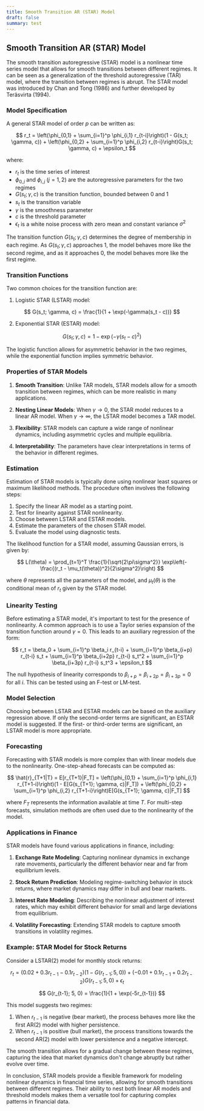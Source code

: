 ```yaml
---
title: Smooth Transition AR (STAR) Model
draft: false
summary: test
---
```



<TOCInline toc={props.toc} asDisclosure />

## Smooth Transition AR (STAR) Model

The smooth transition autoregressive (STAR) model is a nonlinear time series model that allows for smooth transitions between different regimes. It can be seen as a generalization of the threshold autoregressive (TAR) model, where the transition between regimes is abrupt. The STAR model was introduced by Chan and Tong (1986) and further developed by Teräsvirta (1994).

### Model Specification

A general STAR model of order $p$ can be written as:

$$
r_t = \left(\phi_{0,1} + \sum_{i=1}^p \phi_{i,1} r_{t-i}\right)(1 - G(s_t; \gamma, c)) + \left(\phi_{0,2} + \sum_{i=1}^p \phi_{i,2} r_{t-i}\right)G(s_t; \gamma, c) + \epsilon_t
$$

where:

- $r_t$ is the time series of interest
- $\phi_{0,j}$ and $\phi_{i,j}$ ($j = 1, 2$) are the autoregressive parameters for the two regimes
- $G(s_t; \gamma, c)$ is the transition function, bounded between 0 and 1
- $s_t$ is the transition variable
- $\gamma$ is the smoothness parameter
- $c$ is the threshold parameter
- $\epsilon_t$ is a white noise process with zero mean and constant variance $\sigma^2$

The transition function $G(s_t; \gamma, c)$ determines the degree of membership in each regime. As $G(s_t; \gamma, c)$ approaches 1, the model behaves more like the second regime, and as it approaches 0, the model behaves more like the first regime.

### Transition Functions

Two common choices for the transition function are:

1. Logistic STAR (LSTAR) model:

$$
G(s_t; \gamma, c) = \frac{1}{1 + \exp(-\gamma(s_t - c))}
$$

2. Exponential STAR (ESTAR) model:

$$
G(s_t; \gamma, c) = 1 - \exp(-\gamma(s_t - c)^2)
$$

The logistic function allows for asymmetric behavior in the two regimes, while the exponential function implies symmetric behavior.

### Properties of STAR Models

1. **Smooth Transition**: Unlike TAR models, STAR models allow for a smooth transition between regimes, which can be more realistic in many applications.

2. **Nesting Linear Models**: When $\gamma \to 0$, the STAR model reduces to a linear AR model. When $\gamma \to \infty$, the LSTAR model becomes a TAR model.

3. **Flexibility**: STAR models can capture a wide range of nonlinear dynamics, including asymmetric cycles and multiple equilibria.

4. **Interpretability**: The parameters have clear interpretations in terms of the behavior in different regimes.

### Estimation

Estimation of STAR models is typically done using nonlinear least squares or maximum likelihood methods. The procedure often involves the following steps:

1. Specify the linear AR model as a starting point.
2. Test for linearity against STAR nonlinearity.
3. Choose between LSTAR and ESTAR models.
4. Estimate the parameters of the chosen STAR model.
5. Evaluate the model using diagnostic tests.

The likelihood function for a STAR model, assuming Gaussian errors, is given by:

$$
L(\theta) = \prod_{t=1}^T \frac{1}{\sqrt{2\pi\sigma^2}} \exp\left(-\frac{(r_t - \mu_t(\theta))^2}{2\sigma^2}\right)
$$

where $\theta$ represents all the parameters of the model, and $\mu_t(\theta)$ is the conditional mean of $r_t$ given by the STAR model.

### Linearity Testing

Before estimating a STAR model, it's important to test for the presence of nonlinearity. A common approach is to use a Taylor series expansion of the transition function around $\gamma = 0$. This leads to an auxiliary regression of the form:

$$
r_t = \beta_0 + \sum_{i=1}^p \beta_i r_{t-i} + \sum_{i=1}^p \beta_{i+p} r_{t-i} s_t + \sum_{i=1}^p \beta_{i+2p} r_{t-i} s_t^2 + \sum_{i=1}^p \beta_{i+3p} r_{t-i} s_t^3 + \epsilon_t
$$

The null hypothesis of linearity corresponds to $\beta_{i+p} = \beta_{i+2p} = \beta_{i+3p} = 0$ for all $i$. This can be tested using an F-test or LM-test.

### Model Selection

Choosing between LSTAR and ESTAR models can be based on the auxiliary regression above. If only the second-order terms are significant, an ESTAR model is suggested. If the first- or third-order terms are significant, an LSTAR model is more appropriate.

### Forecasting

Forecasting with STAR models is more complex than with linear models due to the nonlinearity. One-step-ahead forecasts can be computed as:

$$
\hat{r}_{T+1|T} = E[r_{T+1}|F_T] = \left(\phi_{0,1} + \sum_{i=1}^p \phi_{i,1} r_{T+1-i}\right)(1 - E[G(s_{T+1}; \gamma, c)|F_T]) + \left(\phi_{0,2} + \sum_{i=1}^p \phi_{i,2} r_{T+1-i}\right)E[G(s_{T+1}; \gamma, c)|F_T]
$$

where $F_T$ represents the information available at time $T$. For multi-step forecasts, simulation methods are often used due to the nonlinearity of the model.

### Applications in Finance

STAR models have found various applications in finance, including:

1. **Exchange Rate Modeling**: Capturing nonlinear dynamics in exchange rate movements, particularly the different behavior near and far from equilibrium levels.

2. **Stock Return Prediction**: Modeling regime-switching behavior in stock returns, where market dynamics may differ in bull and bear markets.

3. **Interest Rate Modeling**: Describing the nonlinear adjustment of interest rates, which may exhibit different behavior for small and large deviations from equilibrium.

4. **Volatility Forecasting**: Extending STAR models to capture smooth transitions in volatility regimes.

### Example: STAR Model for Stock Returns

Consider a LSTAR(2) model for monthly stock returns:

$$
r_t = (0.02 + 0.3r_{t-1} - 0.1r_{t-2})(1 - G(r_{t-1}; 5, 0)) + (-0.01 + 0.1r_{t-1} + 0.2r_{t-2})G(r_{t-1}; 5, 0) + \epsilon_t
$$

$$
G(r_{t-1}; 5, 0) = \frac{1}{1 + \exp(-5r_{t-1})}
$$

This model suggests two regimes:

1. When $r_{t-1}$ is negative (bear market), the process behaves more like the first AR(2) model with higher persistence.
2. When $r_{t-1}$ is positive (bull market), the process transitions towards the second AR(2) model with lower persistence and a negative intercept.

The smooth transition allows for a gradual change between these regimes, capturing the idea that market dynamics don't change abruptly but rather evolve over time.

In conclusion, STAR models provide a flexible framework for modeling nonlinear dynamics in financial time series, allowing for smooth transitions between different regimes. Their ability to nest both linear AR models and threshold models makes them a versatile tool for capturing complex patterns in financial data.

